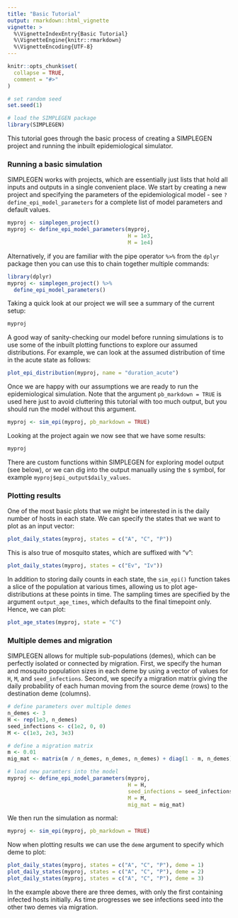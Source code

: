 ---
title: "Basic Tutorial"
output: rmarkdown::html_vignette
vignette: >
  %\VignetteIndexEntry{Basic Tutorial}
  %\VignetteEngine{knitr::rmarkdown}
  %\VignetteEncoding{UTF-8}
---

```{r, include = FALSE}
knitr::opts_chunk$set(
  collapse = TRUE,
  comment = "#>"
)
```

```{r echo=FALSE}
# set random seed
set.seed(1)

# load the SIMPLEGEN package
library(SIMPLEGEN)
```

This tutorial goes through the basic process of creating a SIMPLEGEN project and running the inbuilt epidemiological simulator. 

### Running a basic simulation

SIMPLEGEN works with projects, which are essentially just lists that hold all inputs and outputs in a single convenient place. We start by creating a new project and specifying the parameters of the epidemiological model - see `?define_epi_model_parameters` for a complete list of model parameters and default values.

```{r}
myproj <- simplegen_project()
myproj <- define_epi_model_parameters(myproj,
                                      H = 1e3,
                                      M = 1e4)
```

Alternatively, if you are familiar with the pipe operator `%>%` from the `dplyr` package then you can use this to chain together multiple commands:

```{r eval=FALSE}
library(dplyr)
myproj <- simplegen_project() %>%
  define_epi_model_parameters()
```

Taking a quick look at our project we will see a summary of the current setup:

```{r}
myproj
```

A good way of sanity-checking our model before running simulations is to use some of the inbuilt plotting functions to explore our assumed distributions. For example, we can look at the assumed distribution of time in the acute state as follows:

```{r}
plot_epi_distribution(myproj, name = "duration_acute")
```

Once we are happy with our assumptions we are ready to run the epidemiological simulation. Note that the argument `pb_markdown = TRUE` is used here just to avoid cluttering this tutorial with too much output, but you should run the model without this argument.

```{r}
myproj <- sim_epi(myproj, pb_markdown = TRUE)
```

Looking at the project again we now see that we have some results:

```{r}
myproj
```

There are custom functions within SIMPLEGEN for exploring model output (see below), or we can dig into the output manually using the `$` symbol, for example `myproj$epi_output$daily_values`.


### Plotting results

One of the most basic plots that we might be interested in is the daily number of hosts in each state. We can specify the states that we want to plot as an input vector:

```{r}
plot_daily_states(myproj, states = c("A", "C", "P"))
```

This is also true of mosquito states, which are suffixed with "v":

```{r}
plot_daily_states(myproj, states = c("Ev", "Iv"))
```

In addition to storing daily counts in each state, the `sim_epi()` function takes a slice of the population at various times, allowing us to plot age-distributions at these points in time. The sampling times are specified by the argument `output_age_times`, which defaults to the final timepoint only. Hence, we can plot:

```{r}
plot_age_states(myproj, state = "C")
```


### Multiple demes and migration

SIMPLEGEN allows for multiple sub-populations (demes), which can be perfectly isolated or connected by migration. First, we specify the human and mosquito population sizes in each deme by using a vector of values for `H`, `M`, and `seed_infections`. Second, we specify a migration matrix giving the daily probability of each human moving from the source deme (rows) to the destination deme (columns).

```{r}
# define parameters over multiple demes
n_demes <- 3
H <- rep(1e3, n_demes)
seed_infections <- c(1e2, 0, 0)
M <- c(1e3, 2e3, 3e3)

# define a migration matrix
m <- 0.01
mig_mat <- matrix(m / n_demes, n_demes, n_demes) + diag(1 - m, n_demes)

# load new paramters into the model
myproj <- define_epi_model_parameters(myproj,
                                      H = H,
                                      seed_infections = seed_infections,
                                      M = M,
                                      mig_mat = mig_mat)
```

We then run the simulation as normal:

```{r}
myproj <- sim_epi(myproj, pb_markdown = TRUE)
```

Now when plotting results we can use the `deme` argument to specify which deme to plot:

```{r}
plot_daily_states(myproj, states = c("A", "C", "P"), deme = 1)
plot_daily_states(myproj, states = c("A", "C", "P"), deme = 2)
plot_daily_states(myproj, states = c("A", "C", "P"), deme = 3)
```

In the example above there are three demes, with only the first containing infected hosts initially. As time progresses we  see infections seed into the other two demes via migration.

